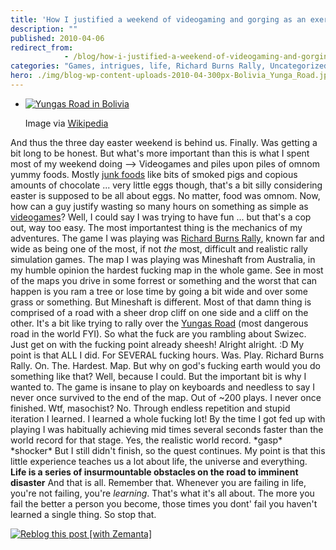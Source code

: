 ```yaml
---
title: 'How I justified a weekend of videogaming and gorging as an exercise in hardcore personal improvement'
description: ""
published: 2010-04-06
redirect_from: 
            - /blog/how-i-justified-a-weekend-of-videogaming-and-gorging-as-an-exercise-in-hardcore-personal-improvement/swizec/1282
categories: "Games, intrigues, life, Richard Burns Rally, Uncategorized, Yungas Road"
hero: ./img/blog-wp-content-uploads-2010-04-300px-Bolivia_Yunga_Road.jpg
---
```

- [![Yungas Road in Bolivia](./img/blog-wp-content-uploads-2010-04-300px-Bolivia_Yunga_Road.jpg "Yungas Road in Bolivia")](http://commons.wikipedia.org/wiki/Image:Bolivia_Yunga_Road.jpg)

  Image via [Wikipedia](http://commons.wikipedia.org/wiki/Image:Bolivia_Yunga_Road.jpg)

And thus the three day easter weekend is behind us. Finally. Was getting a bit long to be honest. But what&#x27;s more important than this is what I spent most of my weekend doing --&gt; Videogames and piles upon piles of omnom yummy foods. Mostly [junk foods](http://en.wikipedia.org/wiki/Junk_food "Junk food") like bits of smoked pigs and copious amounts of chocolate ... very little eggs though, that&#x27;s a bit silly considering easter is supposed to be all about eggs. No matter, food was omnom. Now, how can a guy justify wasting so many hours on something as simple as [videogames](http://en.wikipedia.org/wiki/Video_game "Video game")? Well, I could say I was trying to have fun ... but that&#x27;s a cop out, way too easy. The most importantest thing is the mechanics of my adventures. The game I was playing was [Richard Burns Rally](http://en.wikipedia.org/wiki/Richard_Burns_Rally "Richard Burns Rally"), known far and wide as being one of the most, if not _the_ most, difficult and realistic rally simulation games. The map I was playing was Mineshaft from Australia, in my humble opinion the hardest fucking map in the whole game. See in most of the maps you drive in some forrest or something and the worst that can happen is you ram a tree or lose time by going a bit wide and over some grass or something. But Mineshaft is different. Most of that damn thing is comprised of a road with a sheer drop cliff on one side and a cliff on the other. It&#x27;s a bit like trying to rally over the [Yungas Road](http://en.wikipedia.org/wiki/Yungas_Road "Yungas Road") (most dangerous road in the world FYI). So what the fuck are you rambling about Swizec. Just get on with the fucking point already sheesh! Alright alright. :D My point is that ALL I did. For SEVERAL fucking hours. Was. Play. Richard Burns Rally. On. The. Hardest. Map. But why on god&#x27;s fucking earth would you do something like that? Well, because I could. But the important bit is why I wanted to. The game is insane to play on keyboards and needless to say I never once survived to the end of the map. Out of ~200 plays. I never once finished. Wtf, masochist? No. Through endless repetition and stupid iteration I learned. I learned a whole fucking lot! By the time I got fed up with playing I was habitually achieving mid times several seconds faster than the world record for that stage. Yes, the realistic world record. \*gasp\* \*shocker\* But I still didn&#x27;t finish, so the quest continues. My point is that this little experience teaches us a lot about life, the universe and everything. **Life is a series of insurmountable obstacles on the road to imminent disaster** And that is all. Remember that. Whenever you are failing in life, you&#x27;re not failing, you&#x27;re _learning_. That&#x27;s what it&#x27;s all about. The more you fail the better a person you become, those times you dont&#x27; fail you haven&#x27;t learned a single thing. So stop that.

[![Reblog this post \[with Zemanta\]](http://img.zemanta.com/reblog_e.png?x-id=ef748e69-9a88-46da-a6e5-f4d35edc270b)](http://reblog.zemanta.com/zemified/ef748e69-9a88-46da-a6e5-f4d35edc270b/ "Reblog this post \[with Zemanta]")